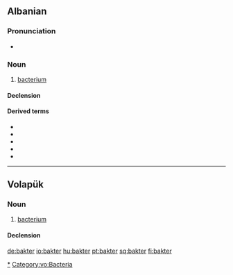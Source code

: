 ==Albanian==

===Pronunciation===
* {{IPA|/bakˈtɛɹ/|lang=sq}}

===Noun===
{{sq-noun|m|baktere|bakteri|bakteret}}

# [[bacterium]]

====Declension====
{{sq-noun-m}}

====Derived terms====
* {{l|sq|bakteriolog}}
* {{l|sq|bakteriologji}}
* {{l|sq|bakteriologjik}}
* {{l|sq|bakterial}}
* {{l|sq|bakteror}}

[[Category:sq:Bacteria|*]]

----

==Volapük==

===Noun===
{{vo-noun}}

# [[bacterium]]

====Declension====
{{vo-decl-noun}}

[[Category:vo:Bacteria]]

[[de:bakter]]
[[io:bakter]]
[[hu:bakter]]
[[pt:bakter]]
[[sq:bakter]]
[[fi:bakter]]